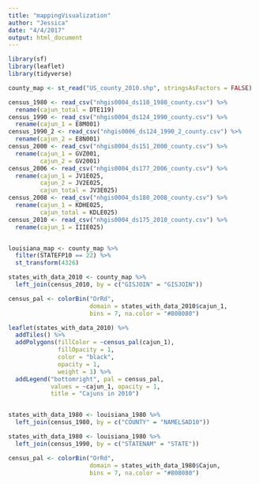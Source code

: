 ```yaml
---
title: "mappingVisualization"
author: "Jessica"
date: "4/4/2017"
output: html_document
---
```


```r
library(sf)
library(leaflet)
library(tidyverse)

county_map <- st_read("US_county_2010.shp", stringsAsFactors = FALSE)

census_1980 <- read_csv("nhgis0004_ds110_1980_county.csv") %>% 
  rename(cajun_total = DTE119)
census_1990 <- read_csv("nhgis0004_ds124_1990_county.csv") %>% 
  rename(cajun_1 = E8M001)
census_1990_2 <- read_csv("nhgis0006_ds124_1990_2_county.csv") %>% 
  rename(cajun_2 = E8N001)
census_2000 <- read_csv("nhgis0004_ds151_2000_county.csv") %>% 
  rename(cajun_1 = GVZ001,
         cajun_2 = GV2001)
census_2006 <- read_csv("nhgis0004_ds177_2006_county.csv") %>% 
  rename(cajun_1 = JV1E025,
         cajun_2 = JV2E025,
         cajun_total = JV3E025)
census_2008 <- read_csv("nhgis0004_ds180_2008_county.csv") %>% 
  rename(cajun_1 = KDHE025,
         cajun_total = KDLE025)
census_2010 <- read_csv("nhgis0004_ds175_2010_county.csv") %>% 
  rename(cajun_1 = IIIE025)


louisiana_map <- county_map %>% 
  filter(STATEFP10 == 22) %>% 
  st_transform(4326)
```



```r

states_with_data_2010 <- county_map %>% 
  left_join(census_2010, by = c("GISJOIN" = "GISJOIN"))

census_pal <- colorBin("OrRd",
                       domain = states_with_data_2010$cajun_1,
                       bins = 7, na.color = "#808080")

leaflet(states_with_data_2010) %>% 
  addTiles() %>% 
  addPolygons(fillColor = ~census_pal(cajun_1),
              fillOpacity = 1,
              color = "black",
              opacity = 1,
              weight = 1) %>% 
  addLegend("bottomright", pal = census_pal,
            values = ~cajun_1, opacity = 1,
            title = "Cajuns in 2010")


states_with_data_1980 <- louisiana_1980 %>% 
  left_join(census_1980, by = c("COUNTY" = "NAMELSAD10"))

states_with_data_1980 <- louisiana_1980 %>% 
  left_join(census_1990, by = c("STATENAM" = "STATE"))

census_pal <- colorBin("OrRd",
                       domain = states_with_data_1980$Cajun,
                       bins = 7, na.color = "#808080")
```
